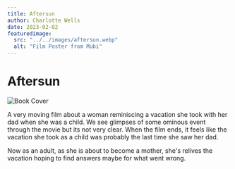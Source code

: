 ```yaml
---
title: Aftersun
author: Charlotte Wells
date: 2023-02-02
featuredimage:
  src: "../../images/aftersun.webp"
  alt: "Film Poster from Mubi"
---
```


# Aftersun

![Book Cover](../../images/aftersun.webp)

A very moving film about a woman reminiscing a vacation she took with her dad when she was a child. We see glimpses of some ominous event through the movie but its not very clear. When the film ends, it feels like the vacation she took as a child was probably the last time she saw her dad.

Now as an adult, as she is about to become a mother, she's relives the vacation hoping to find answers maybe for what went wrong.
